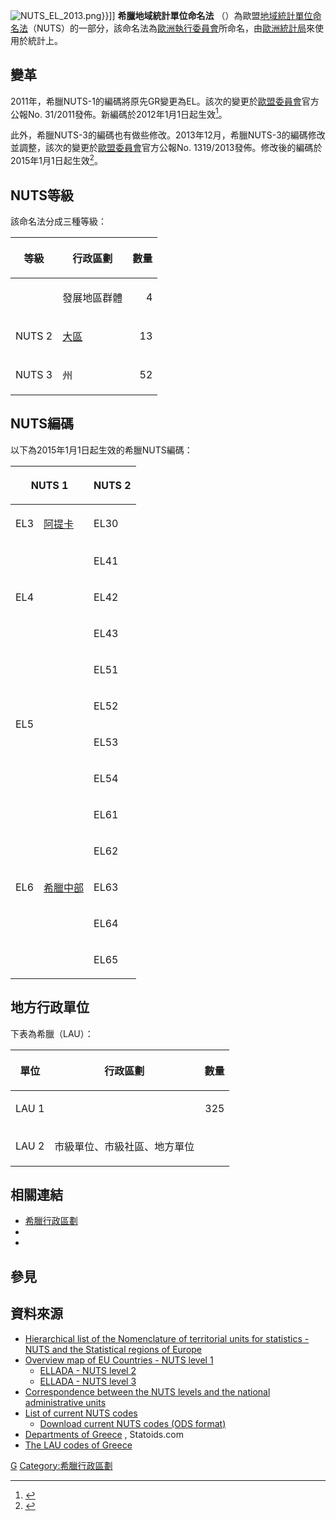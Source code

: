 {{NoteTA
|G1=地名
}}
{{main|地域統計單位命名法}}
[[File:NUTS_EL_2013.png|thumb]]}}{{legend|#ffc8ff|EL4：[[愛琴群島|愛琴群島]]、[[克里特島|克里特島]]}}{{legend|#c8c8ff|EL5：{{link-en|希臘北部|Voreia Ellada}}}}{{legend|#c8ffc8|EL6：[[希臘中部|希臘中部]]}}]]
'''希臘地域統計單位命名法''' （{{lang-en|NUTS of Greece}}）為歐盟[[地域統計單位命名法|地域統計單位命名法]]（NUTS）的一部分，該命名法為[[歐洲執行委員會|歐洲執行委員會]]所命名，由[[歐洲統計局|歐洲統計局]]來使用於統計上。

==變革==

2011年，希臘NUTS-1的編碼將原先GR變更為EL。該次的變更於[[歐盟委員會|歐盟委員會]]官方公報No. 31/2011發佈。新編碼於2012年1月1日起生效<ref>{{cite web|author=[[European_Commission|European Commission]]|title=Commission Regulation (EU) No. 31/2011 of 17 January 2011|work=Official Journal of the European Union|url=http://eur-lex.europa.eu/LexUriServ/LexUriServ.do?uri=OJ:L:2013:342:0001:0057:EN:PDF|date=18 January 2011|accessdate=9 March 2015|archive-date=2017-07-28|archive-url=https://web.archive.org/web/20170728175539/http://eur-lex.europa.eu/LexUriServ/LexUriServ.do?uri=OJ:L:2013:342:0001:0057:EN:PDF|dead-url=no}}</ref>。

此外，希臘NUTS-3的編碼也有做些修改。2013年12月，希臘NUTS-3的編碼修改並調整，該次的變更於[[歐盟委員會|歐盟委員會]]官方公報No. 1319/2013發佈。修改後的編碼於2015年1月1日起生效<ref>{{cite web|author=[[European_Commission|European Commission]]|title=Commission Regulation (EU) No. 1319/2013 of 9 December 2013|work=Official Journal of the European Union|url=http://eur-lex.europa.eu/LexUriServ/LexUriServ.do?uri=OJ:L:2013:342:0001:0057:EN:PDF|date=18 December 2013|accessdate=9 March 2015|archive-date=2017-07-28|archive-url=https://web.archive.org/web/20170728175539/http://eur-lex.europa.eu/LexUriServ/LexUriServ.do?uri=OJ:L:2013:342:0001:0057:EN:PDF|dead-url=no}}</ref>。

==NUTS等級==

該命名法分成三種等級：

{| class="wikitable"
|-
! 等級
! 行政區劃
! 數量
|-
! {{link-en|歐盟第一級地域統計單位命名法|First level NUTS of the European Union|NUTS 1}}
| 發展地區群體
| align="right" | 4
|-
! NUTS 2
| [[希臘大區|大區]]
| align="right" | 13
|-
! NUTS 3
| 州
| align="right" | 52
|}

==NUTS編碼==
以下為2015年1月1日起生效的希臘NUTS編碼：

{| class="wikitable"
|-
! colspan="2" | NUTS 1
! colspan="2" | NUTS 2
! colspan="2" | NUTS 3
|-
| rowspan=7 | EL3 || rowspan=7 | [[阿提卡_(地區)|阿提卡]]
| rowspan=7 | EL30 || rowspan=7 | [[阿提卡_(地區)|阿提卡大區]]
| EL301 || [[北雅典|北雅典]]
|-
| EL302 || [[西雅典|西雅典]]
|-
| EL303 || [[中雅典|中雅典]]
|-
| EL304 || [[南雅典|南雅典]]
|-
| EL305 || [[東阿提卡州|東阿提卡州]]
|-
| EL306 || [[西阿提卡州|西阿提卡州]]
|-
| EL307 || [[比雷埃夫斯_(區域單位)|比雷埃夫斯]]、[[離島_(區域單位)|離島]]
|-
| rowspan=9 | EL4 || rowspan=9 | {{link-en|愛琴群島、克里特|Nisia Aigaiou, Kriti|愛琴群島、克里特}}
| rowspan=3 | EL41 || rowspan=3 | [[北愛琴大區|北愛琴大區]]
| EL411 || [[列斯伏斯島|列斯伏斯島]]、[[利姆諾斯島|利姆諾斯島]]
|-
| EL412 || {{link-en|伊卡利亞 (區域單位)|Ikaria (regional unit)|伊卡利亞}}、[[薩摩斯島|薩摩斯島]]
|-
| EL413 || {{link-en|希俄斯 (區域單位)|Chios (regional unit)|希俄斯}}
|-
| rowspan=2 | EL42 || rowspan=2 | [[南愛琴大區|南愛琴大區]]
| EL421 || [[十二群島|十二群島]]
|-
| EL422 || [[基克拉澤斯|基克拉澤斯]]
|-
| rowspan=4 | EL43 || rowspan=4 | [[克里特大區|克里特大區]]
| EL431 || [[伊拉克利翁州|伊拉克利翁州]]
|-
| EL432 || [[拉西錫州|拉西錫州]]
|-
| EL433 || [[雷西姆農州|雷西姆農州]]
|-
| EL434 || [[哈尼亚州|哈尼亚州]]
|-
| rowspan=18 | EL5 || rowspan=18 | {{link-en|希臘北部|Northern Greece}}
| rowspan=5 | EL51 || rowspan=5 | [[東馬其頓-色雷斯大區|東馬其頓-色雷斯大區]]
| EL511 || [[埃夫羅斯州|埃夫羅斯州]]
|-
| EL512 || [[克桑西州|克桑西州]]
|-
| EL513 || [[羅多彼州|羅多彼州]]
|-
| EL514 || [[茲拉馬州|茲拉馬州]]
|-
| EL515 || [[薩索斯島|薩索斯島]]、[[卡瓦拉州|卡瓦拉州]]
|-
| rowspan=7 | EL52 || rowspan=7 | [[中馬其頓大區|中馬其頓大區]]
| EL521 || [[伊馬夏州|伊馬夏州]]
|-
| EL522 || [[塞薩洛尼基州|塞薩洛尼基州]]
|-
| EL523 || [[基爾基斯州|基爾基斯州]]
|-
| EL524 || [[佩拉|佩拉]]
|-
| EL525 || [[皮埃里亞州|皮埃里亞州]]
|-
| EL526 || [[塞雷斯州|塞雷斯州]]
|-
| EL527 || [[哈爾基季基州|哈爾基季基州]]
|-
| rowspan=3 | EL53 || rowspan=3 | [[西馬其頓大區|西馬其頓大區]]
| EL531 || [[格雷韋納州|格雷韋納州]]、[[科扎尼州|科扎尼州]]
|-
| EL532 || [[卡斯托里亞州|卡斯托里亞州]]
|-
| EL533 || [[弗洛里納州|弗洛里納州]]
|-
| rowspan=3 | EL54 || rowspan=3 | [[伊庇魯斯大區|伊庇魯斯大區]]
| EL541 || [[阿爾塔州_(希臘)|阿爾塔州]]、[[普雷韋扎州|普雷韋扎州]]
|-
| EL542 || [[塞斯普羅蒂亞州|塞斯普羅蒂亞州]]
|-
| EL543 || [[約阿尼納州|約阿尼納州]]
|-
| rowspan=18 | EL6 || rowspan=18 | [[希臘中部|希臘中部]]
| rowspan=3 | EL61 || rowspan=3 | [[色薩利大區|色薩利大區]]
| EL611 || [[卡爾季察州|卡爾季察州]]、[[特里卡拉州|特里卡拉州]]
|-
| EL612 || [[拉里薩州|拉里薩州]]
|-
| EL613 || [[馬格尼西亞州|馬格尼西亞州]]
|-
| rowspan=4 | EL62 || rowspan=4 | [[愛奧尼亞群島|愛奧尼亞群島]]
| EL621 || [[扎金索斯州|扎金索斯州]]
|-
| EL622 || [[克基拉島|克基拉島]]
|-
| EL623 || [[伊薩基島|伊薩基島]]、[[凱法利尼亞島|凱法利尼亞島]]
|-
| EL624 || [[萊夫卡斯州|萊夫卡斯州]]
|-
| rowspan=3 | EL63 || rowspan=3 | [[西希臘大區|西希臘大區]]
| EL631 || [[埃托利亞-阿卡納尼亞州|埃托利亞-阿卡納尼亞州]]
|-
| EL632 || [[阿哈伊亞州|阿哈伊亞州]]
|-
| EL633 || [[厄利斯|厄利斯]]
|-
| rowspan=5 | EL64 || rowspan=5 | [[中希臘大區|中希臘大區]]
| EL641 || [[維奧蒂亞州|維奧蒂亞州]]
|-
| EL642 || [[尤比亞州|尤比亞州]]
|-
| EL643 || [[埃夫里塔尼亞州|埃夫里塔尼亞州]]
|-
| EL644 || [[弗西奧蒂斯州|弗西奧蒂斯州]]
|-
| EL645 || [[福基斯州|福基斯州]]
|-
| rowspan=3 | EL65 || rowspan=3 | [[伯羅奔尼撒大區|伯羅奔尼撒大區]]
| EL651 || [[阿爾戈利斯州|阿爾戈利斯州]]、[[阿卡迪亞州|阿卡迪亞州]]
|-
| EL652 || [[科林西亞州|科林西亞州]]
|-
| EL653 || [[拉科尼亞|拉科尼亞]]、[[麥西尼亞州|麥西尼亞州]]
|}

==地方行政單位==
下表為希臘{{link-en|地方行政單位|Local administrative unit}}（LAU）：
{| class="wikitable"
|-
! 單位
! 行政區劃
! 數量
|-
! LAU 1
| {{link-en|希臘市鎮|Municipalities of Greece|市鎮}}
| align="right" | 325
|-
! LAU 2
| 市級單位、市級社區、地方單位
| align="right" | 
|}

==相關連結==
* [[希臘行政區劃|希臘行政區劃]]
* {{le|ISO 3166-2:GR|ISO 3166-2:GR}}
* {{le|FIPS區域代碼列表 (G-I)|List of FIPS region codes (G-I)#GR: Greece|希臘FIPS區域代碼列表}}

==參見==
{{reflist|30em}}

==資料來源==
* [http://ec.europa.eu/eurostat/ramon/nuts/codelist_en.cfm?list=nuts Hierarchical list of the Nomenclature of territorial units for statistics - NUTS and the Statistical regions of Europe] {{Wayback|url=http://ec.europa.eu/eurostat/ramon/nuts/codelist_en.cfm?list=nuts |date=20171010143243 }}
* [https://web.archive.org/web/20100531085537/http://ec.europa.eu/eurostat/ramon/nuts/pngmaps/eu1.png Overview map of EU Countries - NUTS level 1]
** [http://ec.europa.eu/eurostat/ramon/nuts/pngmaps/el2.png ELLADA - NUTS level 2]{{dead link|date=2017年12月 |bot=InternetArchiveBot |fix-attempted=yes }}
** [http://ec.europa.eu/eurostat/ramon/nuts/pngmaps/el3.png ELLADA - NUTS level 3]{{dead link|date=2017年12月 |bot=InternetArchiveBot |fix-attempted=yes }}
* [http://ec.europa.eu/eurostat/ramon/nuts/introannex_regions_en.html Correspondence between the NUTS levels and the national administrative units] {{Wayback|url=http://ec.europa.eu/eurostat/ramon/nuts/introannex_regions_en.html |date=20160211090417 }}
* [http://simap.europa.eu/codes-and-nomenclatures/codes-nuts/codes-nuts-table_en.htm List of current NUTS codes] {{Wayback|url=http://simap.europa.eu/codes-and-nomenclatures/codes-nuts/codes-nuts-table_en.htm |date=20181225132811 }}
** [http://simap.europa.eu/codes-and-nomenclatures/codes-nuts/nuts_2008.ods Download current NUTS codes (ODS format)] {{Wayback|url=http://simap.europa.eu/codes-and-nomenclatures/codes-nuts/nuts_2008.ods |date=20150716204920 }}
* [http://www.statoids.com/ugr.html Departments of Greece] {{Wayback|url=http://www.statoids.com/ugr.html |date=20080421140616 }}, Statoids.com
* [http://ec.europa.eu/eurostat/ramon/nuts/excel_files/EL_LAU_2007.xls The LAU codes of Greece]{{dead link|date=2017年12月 |bot=InternetArchiveBot |fix-attempted=yes }}

{{NUTS|state=collapsed}}

[[Category:地域統計單位命名法|G]]
[[Category:希臘行政區劃|Category:希臘行政區劃]]